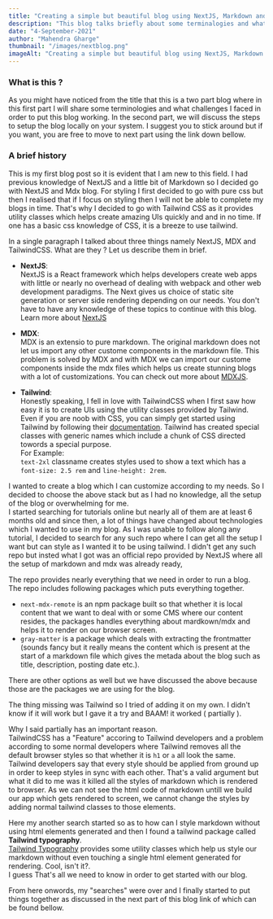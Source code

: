 ```yaml
---
title: "Creating a simple but beautiful blog using NextJS, Markdown and TailwindCSS ( PART - 1 )"
description: "This blog talks briefly about some terminalogies and what hurdles I faced in brief"
date: "4-September-2021"
author: "Mahendra Gharge"
thumbnail: "/images/nextblog.png"
imageAlt: "Creating a simple but beautiful blog using NextJS, Markdown and TailwindCSS ( PART - 1 )"
---
```


<BlogImage shouldPreload={true} url="/images/nextblog.png" />

### What is this ?

As you might have noticed from the title that this is a two part blog where in this first part I will share some terminologies
and what challenges I faced in order to put this blog working. In the second part, we will discuss the steps to setup the blog locally on your system. I suggest you to stick around but if you want, you are free to move to next part using the link down bellow.

<BlogNavigation
  to="/posts/next-mdx-tailwind-part-2"
  name="next-mdx-tailwind-part-2"
/>

### A brief history

This is my first blog post so it is evident that I am new to this field.
I had previous knowledge of NextJS and a little bit of Markdown so
I decided go with NextJS and Mdx blog. For styling I first decided to go with pure css but then I realised that if I focus on styling then I will not be able to complete my blogs in time. That's why I decided to go with Tailwind CSS as it provides utility classes which helps create amazing UIs quickly and and in no time. If one has a basic css knowledge of CSS, it is a breeze to use tailwind.

In a single paragraph I talked about three things namely NextJS, MDX and TailwindCSS. What are they ? Let us describe them in brief.

- **NextJS**:  
  NextJS is a React framework which helps developers create web
  apps with little or nearly no overhead of dealing with webpack and other web development paradigms.
  The Next gives us choice of static site generation or
  server side rendering depending on our needs.
  You don't have to have any knowledge of these topics to continue with this blog.
  Learn more about [NextJS](https://nextjs.org/learn/basics/create-nextjs-app?utm_source=next-site&utm_medium=homepage-cta&utm_campaign=next-website)

- **MDX**:  
  MDX is an extensio to pure markdown. The original markdown does not let us import any other custome components in the markdown file.
  This problem is solved by MDX and with MDX we can import our custome components inside the mdx files which helps us create stunning blogs with a lot of customizations.
  You can check out more about [MDXJS](https://mdxjs.com/).

- **Tailwind**:  
  Honestly speaking, I fell in love with TailwindCSS when I first saw how easy it is to create UIs using the utility classes provided by Tailwind. Even if you are noob with CSS, you can simply get started using Tailwind by following their [documentation](https://tailwindcss.com/docs/).
  Tailwind has created special classes with generic names which include a chunk of CSS directed towords a special purpose.  
  For Example:  
  `text-2xl` classname creates styles used to show a text which has a `font-size: 2.5 rem` and `line-height: 2rem`.

I wanted to create a blog which I can customize according to my needs. So I decided to choose the above stack but as I had no knowledge, all the setup of the blog or overwhelming for me.  
I started searching for tutorials online but nearly all of them are at least 6 months old and since then, a lot of things have changed about technologies which I wanted to use in my blog.
As I was unable to follow along any tutorial, I decided to search for any such repo where I can get all the setup I want but can style as I wanted it to be using tailwind. I didn't get any such repo but
insted what I got was an official repo provided by NextJS where all the setup of markdown and mdx was already ready,

The repo provides nearly everything that we need in order to run a blog. The repo includes following packages which puts everything together.

- `next-mdx-remote` is an npm package built so that whether it is local content that we want to deal with or some CMS where our content resides, the packages handles everything about mardkown/mdx and helps it to render on our browser screen.
- `gray-matter` is a package which deals with extracting the frontmatter (sounds fancy but it really means the content which is present at the start of a markdown file which gives the metada about the blog such as title, description, posting date etc.).

There are other options as well but we have discussed the above because those are the packages we are using for the blog.

The thing missing was Tailwind so I tried of adding it on my own. I didn't know if it will work but I gave it a try and BAAM! it worked ( partially ).

Why I said partially has an important reason.  
TailwindCSS has a "Feature" accoring to Tailwind developers and a problem according to some normal developers where Tailwind removes all the default browser styles so that
whether it is `h1` or `a` all look the same. Tailwind developers say that every style should be applied from ground up in order to keep styles in sync with each other. That's a valid argument but what it did to me was it killed all the styles of markdown which is rendered to browser.
As we can not see the html code of markdown untill we build our app which gets rendered to screen, we cannot change the styles by adding normal tailwind classes to those elements.

Here my another search started so as to how can I style markdown without using html elements generated and then I found a tailwind package called **Tailwind typography**.  
[Tailwind Typography](https://github.com/tailwindlabs/tailwindcss-typography) provides some utility classes which help us style our markdown without even touching a single html element generated for rendering. Cool, isn't it?.  
I guess That's all we need to know in order to get started with our blog.

From here onwords, my "searches" were over and I finally started to put things together as discussed in the next part of this blog link of which can be found bellow.

<BlogNavigation
  to="/posts/next-mdx-tailwind-part-2"
  name="next-mdx-tailwind-part-2"
/>
